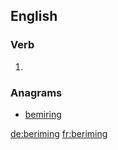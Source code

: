 
==English==

===Verb===
{{head|en}}

# {{present participle of|berime|lang=en}}

===Anagrams===
* [[bemiring#English|bemiring]]

[[de:beriming]]
[[fr:beriming]]